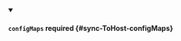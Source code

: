 


<details className="config-field" data-expandable="true" open>
<summary>

#### `configMaps` <span className="config-field-required" data-required="false">required</span> <span className="config-field-type"></span> <span className="config-field-default"></span> <span className="config-field-enum"></span> {#sync-ToHost-configMaps}



</summary>

<PartialConfigmapsreference />


</details>
